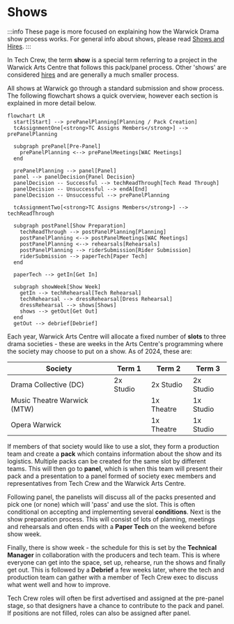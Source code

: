 
# Shows

:::info
These page is more focused on explaining how the Warwick Drama show process works. For general info about shows, please
read [Shows and Hires](../tech-crew/shows-and-hires).
:::

In Tech Crew, the term **show** is a special term referring to a project in the Warwick Arts Centre that follows
this pack/panel process. Other 'shows' are considered [hires](../tech-crew/shows-and-hires) and are generally a much
smaller process.

All shows at Warwick go through a standard submission and show process. The following flowchart shows a quick
overview, however each section is explained in more detail below.

```mermaid
flowchart LR
  start[Start] --> prePanelPlanning[Planning / Pack Creation]
  tcAssignmentOne[<strong>TC Assigns Members</strong>] --> prePanelPlanning

  subgraph prePanel[Pre-Panel]
    prePanelPlanning <--> prePanelMeetings[WAC Meetings]
  end

  prePanelPlanning --> panel[Panel]
  panel --> panelDecision{Panel Decision}
  panelDecision -- Successful --> techReadThrough[Tech Read Through]
  panelDecision -- Unsuccessful --> endA[End]
  panelDecision -- Unsuccessful --> prePanelPlanning

  tcAssignmentTwo[<strong>TC Assigns Members</strong>] --> techReadThrough

  subgraph postPanel[Show Preparation]
    techReadThrough --> postPanelPlanning[Planning]
    postPanelPlanning <--> postPanelMeetings[WAC Meetings]
    postPanelPlanning <--> rehearsals[Rehearsals]
    postPanelPlanning --> riderSubmission[Rider Submission]
    riderSubmission --> paperTech[Paper Tech]
  end

  paperTech --> getIn[Get In]

  subgraph showWeek[Show Week]
    getIn --> techRehearsal[Tech Rehearsal]
    techRehearsal --> dressRehearsal[Dress Rehearsal]
    dressRehearsal --> shows[Shows]
    shows --> getOut[Get Out]
  end
  getOut --> debrief[Debrief]
```

Each year, Warwick Arts Centre will allocate a fixed number of **slots** to three drama societies - these are weeks in
the Arts Centre's programming where the society may choose to put on a show. As of 2024, these are:

| Society                     | Term 1    | Term 2     | Term 3    |
|-----------------------------|-----------|------------|-----------|
| Drama Collective (DC)       | 2x Studio | 2x Studio  | 2x Studio |
| Music Theatre Warwick (MTW) |           | 1x Theatre | 1x Studio |
| Opera Warwick               |           | 1x Theatre | 1x Studio |

If members of that society would like to use a slot, they form a production team and create a **pack** which
contains information about the show and its logistics. Multiple packs can be created for the same slot by different
teams. This will then go to **panel**, which is when this team will present their pack and a presentation to a panel
formed of society exec members and representatives from Tech Crew and the Warwick Arts Centre.

Following panel, the panelists will discuss all of the packs presented and pick one (or none) which will 'pass' and
use the slot. This is often conditional on accepting and implementing several **conditions**. Next is the show
preparation process. This will consist of lots of planning, meetings and rehearsals and often ends with a **Paper
Tech** on the weekend before show week.

Finally, there is show week - the schedule for this is set by the **Technical Manager** in collaboration with the
producers and tech team. This is where everyone can get into the space, set up, rehearse, run the shows and finally
get out. This is followed by a **Debrief** a few weeks later, where the tech and production team can gather with a
member of Tech Crew exec to discuss what went well and how to improve.

Tech Crew roles will often be first advertised and assigned at the pre-panel stage, so that designers have a chance to
contribute to the pack and panel. If positions are not filled, roles can also be assigned after panel.


<DocCardList />